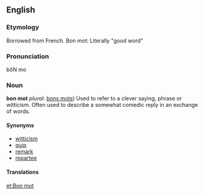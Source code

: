 ==English==
===Etymology===
Borrowed from French. Bon mot: Literally "good word"

===Pronunciation===
bôN mo

===Noun===
'''bon mot''' ''plural:'' [[bons mots]])
Used to refer to a clever saying, phrase or witticism. Often used to describe a somewhat comedic reply in an exchange of words.

====Synonyms====
*[[witticism]]
*[[quip]]
*[[remark]]
*[[repartee]]
====Translations====

[[et:Bon mot]]